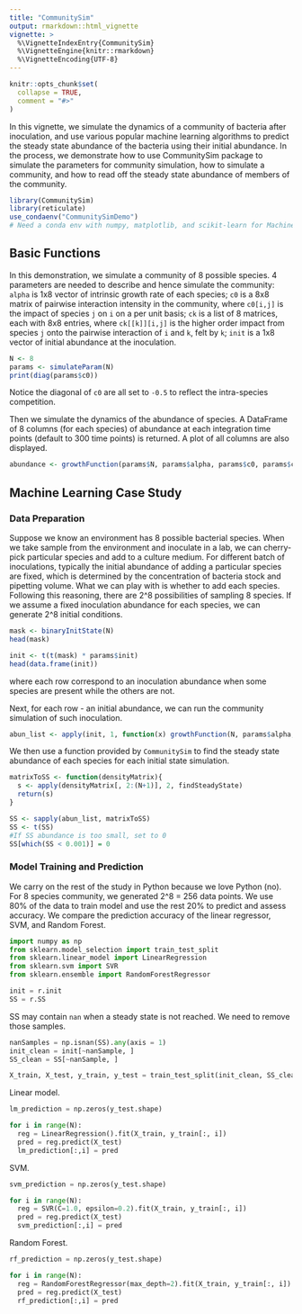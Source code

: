 ```yaml
---
title: "CommunitySim"
output: rmarkdown::html_vignette
vignette: >
  %\VignetteIndexEntry{CommunitySim}
  %\VignetteEngine{knitr::rmarkdown}
  %\VignetteEncoding{UTF-8}
---
```


```r
knitr::opts_chunk$set(
  collapse = TRUE,
  comment = "#>"
)
```

In this vignette, we simulate the dynamics of a community of bacteria after inoculation, and use various popular machine learning algorithms to predict the steady state abundance of the bacteria using their initial abundance. In the process, we demonstrate how to use CommunitySim package to simulate the parameters for community simulation, how to simulate a community, and how to read off the steady state abundance of members of the community.

```r
library(CommunitySim)
library(reticulate)
use_condaenv("CommunitySimDemo")
# Need a conda env with numpy, matplotlib, and scikit-learn for Machine Learning Case Study
```


## Basic Functions

In this demonstration, we simulate a community of 8 possible species. 4 parameters are needed to describe and hence simulate the community: `alpha` is 1x8 vector of intrinsic growth rate of each species; `c0` is a 8x8 matrix of pairwise interaction intensity in the community, where `c0[i,j]` is the impact of species `j` on `i` on a per unit basis; `ck` is a list of 8 matrices, each with 8x8 entries, where `ck[[k]][i,j]` is the higher order impact from species `j` onto the pairwise interaction of `i` and `k`, felt by `k`; `init` is a 1x8 vector of initial abundance at the inoculation.

```r
N <- 8
params <- simulateParam(N)
print(diag(params$c0))
```

Notice the diagonal of `c0` are all set to `-0.5` to reflect the intra-species competition.

Then we simulate the dynamics of the abundance of species. A DataFrame of 8 columns (for each species) of abundance at each integration time points (default to 300 time points) is returned. A plot of all columns are also displayed.

```r
abundance <- growthFunction(params$N, params$alpha, params$c0, params$ck, params$init)
```

## Machine Learning Case Study

### Data Preparation

Suppose we know an environment has 8 possible bacterial species. When we take sample from the environment and inoculate in a lab, we can cherry-pick particular species and add to a culture medium. For different batch of inoculations, typically the initial abundance of adding a particular species are fixed, which is determined by the concentration of bacteria stock and pipetting volume. What we can play with is whether to add each species. Following this reasoning, there are 2^8 possibilities of sampling 8 species. If we assume a fixed inoculation abundance for each species, we can generate 2^8 initial conditions.

```r
mask <- binaryInitState(N)
head(mask)

init <- t(t(mask) * params$init)
head(data.frame(init))
```
where each row correspond to an inoculation abundance when some species are present while the others are not.

Next, for each row - an initial abundance, we can run the community simulation of such inoculation.

```r
abun_list <- apply(init, 1, function(x) growthFunction(N, params$alpha, params$c0, params$ck, x))
```

We then use a function provided by `CommunitySim` to find the steady state abundance of each species for each initial state simulation.

```r
matrixToSS <- function(densityMatrix){
  s <- apply(densityMatrix[, 2:(N+1)], 2, findSteadyState)
  return(s)
}

SS <- sapply(abun_list, matrixToSS)
SS <- t(SS)
#If SS abundance is too small, set to 0
SS[which(SS < 0.001)] = 0
```

### Model Training and Prediction

We carry on the rest of the study in Python because we love Python (no). For 8 species community, we generated 2^8 = 256 data points. We use 80% of the data to train model and use the rest 20% to predict and assess accuracy. We compare the prediction accuracy of the linear regressor, SVM, and Random Forest.

```python
import numpy as np
from sklearn.model_selection import train_test_split
from sklearn.linear_model import LinearRegression
from sklearn.svm import SVR
from sklearn.ensemble import RandomForestRegressor

init = r.init
SS = r.SS
```

SS may contain `nan` when a steady state is not reached. We need to remove those samples.

```python
nanSamples = np.isnan(SS).any(axis = 1)
init_clean = init[~nanSample, ]
SS_clean = SS[~nanSample, ]

X_train, X_test, y_train, y_test = train_test_split(init_clean, SS_clean, test_size = 0.2)
```

Linear model.

```python
lm_prediction = np.zeros(y_test.shape)

for i in range(N):
  reg = LinearRegression().fit(X_train, y_train[:, i])
  pred = reg.predict(X_test)
  lm_prediction[:,i] = pred

```

SVM.

```python
svm_prediction = np.zeros(y_test.shape)

for i in range(N):
  reg = SVR(C=1.0, epsilon=0.2).fit(X_train, y_train[:, i])
  pred = reg.predict(X_test)
  svm_prediction[:,i] = pred

```

Random Forest.

```python
rf_prediction = np.zeros(y_test.shape)

for i in range(N):
  reg = RandomForestRegressor(max_depth=2).fit(X_train, y_train[:, i])
  pred = reg.predict(X_test)
  rf_prediction[:,i] = pred

```
